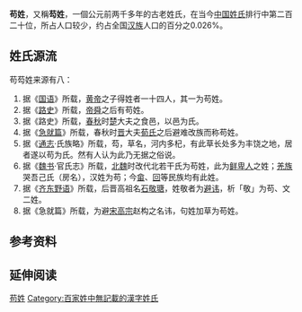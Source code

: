 {{not|荀姓}}
{{姓氏
|姓氏=苟
|繁體=苟
|簡體=苟
|拼音=Gǒu
|中国大陆=Gou
|台湾=
|香港=Kau
|澳门=
|新加坡=
|马来西亚=
|越南=
|韩国=구
|反切=
|同音字=
|堂号=
|郡望=
}}
'''苟姓'''，又稱'''芶姓'''，一個公元前两千多年的古老姓氏，在当今[[中国姓氏|中国姓氏]]排行中第二百二十位，所占人口较少，约占全国[[汉族|汉族]]人口的百分之0.026%。

== 姓氏源流 ==
苟芶姓来源有八：
# 据《[[國語_(書)|国语]]》所载，[[黄帝|黄帝]]之子得姓者一十四人，其一为苟姓。
# 据《[[路史|路史]]》所载，[[帝舜|帝舜]]之后有苟姓。
# 据《路史》所载，[[春秋时期|春秋]]时[[楚|楚]]大夫之食邑，以邑为氏。
# 据《[[急就篇|急就篇]]》所载，春秋时[[晋|晋]]大夫[[荀氏|荀氏]]之后避难改族而称苟姓。
# 据《[[通志|通志]]·氏族略》所载，芶，草名，河内多杞，有此草长处多为丰饶之地，居者遂以苟为氏。然有人认为此乃无据之俗说。
# 据《[[魏书|魏书]]·官氏志》所载，[[北魏|北魏]]时改代北若干氏为苟姓，此为[[鲜卑人|鲜卑人]]之姓；[[羌族|羌族]]哭吾己氏（房名），汉姓为苟；今[[畲|畲]]、[[回|回]]等民族均有此姓。
# 据《[[齐东野语|齐东野语]]》所载，后晋高祖名[[石敬瑭|石敬瑭]]，姓敬者为[[避讳|避讳]]，析「敬」为苟、文二姓。
# 据《急就篇》所载，为避[[宋高宗|宋高宗]]赵构之名讳，句姓加草为苟姓。

== 参考资料 ==
{{reflist}}

== 延伸阅读 ==
{{Wikisource further reading}}

[[Category:苟姓|]]
[[Category:百家姓中無記載的漢字姓氏|Category:百家姓中無記載的漢字姓氏]]